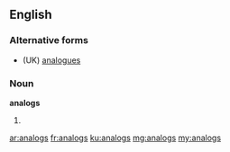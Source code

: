 ==English==

===Alternative forms===
* (UK) [[analogues]]

===Noun===
'''analogs'''

# {{US}} {{plural of|analog}}

[[ar:analogs]]
[[fr:analogs]]
[[ku:analogs]]
[[mg:analogs]]
[[my:analogs]]